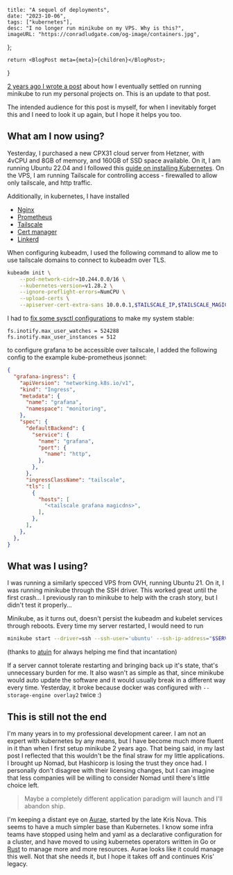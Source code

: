     title: "A sequel of deployments",
    date: "2023-10-06",
    tags: ["kubernetes"],
    desc: "I no longer run minikube on my VPS. Why is this?",
    imageURL: "https://conradludgate.com/og-image/containers.jpg",
};

    return <BlogPost meta={meta}>{children}</BlogPost>;
}

[2 years ago I wrote a post](https://conradludgate.com/posts/k8s) about how I eventually settled on running minikube to run my personal projects on.
This is an update to that post.

The intended audience for this post is myself, for when I inevitably forget this and I need to look it up again, but I hope it helps you too.

## What am I now using?

Yesterday, I purchased a new CPX31 cloud server from Hetzner, with 4vCPU and 8GB of memory, and 160GB of SSD space available.
On it, I am running Ubuntu 22.04 and I followed this [guide on installing Kubernetes](https://community.hetzner.com/tutorials/install-kubernetes-cluster).
On the VPS, I am running Tailscale for controlling access - firewalled to allow only tailscale, and http traffic.

Additionally, in kubernetes, I have installed
* [Nginx](https://docs.nginx.com/nginx-ingress-controller/installation/installation-with-manifests/)
* [Prometheus](https://github.com/prometheus-operator/kube-prometheus)
* [Tailscale](https://tailscale.com/kb/1236/kubernetes-operator/)
* [Cert manager](https://cert-manager.io/)
* [Linkerd](https://linkerd.io/)

When configuring kubeadm, I used the following command to allow me to use tailscale domains to connect to kubeadm over TLS.

```sh
kubeadm init \
    --pod-network-cidr=10.244.0.0/16 \
    --kubernetes-version=v1.28.2 \
    --ignore-preflight-errors=NumCPU \
    --upload-certs \
    --apiserver-cert-extra-sans 10.0.0.1,$TAILSCALE_IP,$TAILSCALE_MAGICDNS,$MY_OWN_DNS
```

I had to [fix some sysctl configurations](https://kind.sigs.k8s.io/docs/user/known-issues/#pod-errors-due-to-too-many-open-files) to make my system stable:

```sysctl
fs.inotify.max_user_watches = 524288
fs.inotify.max_user_instances = 512
```

to configure grafana to be accessible over tailscale, I added the following config to the example kube-prometheus jsonnet:
```json
{
  "grafana-ingress": {
    "apiVersion": "networking.k8s.io/v1",
    "kind": "Ingress",
    "metadata": {
      "name": "grafana",
      "namespace": "monitoring",
    },
    "spec": {
      "defaultBackend": {
        "service": {
          "name": "grafana",
          "port": {
            "name": "http",
          },
        },
      },
      "ingressClassName": "tailscale",
      "tls": [
        {
          "hosts": [
            "<tailscale grafana magicdns>",
          ],
        },
      ],
    },
  },
}
```

## What was I using?

I was running a similarly specced VPS from OVH, running Ubuntu 21. On it, I was running minikube through the SSH driver. This worked great until the first crash...
I previously ran to minikube to help with the crash story, but I didn't test it properly...

Minikube, as it turns out, doesn't persist the kubeadm and kubelet services through reboots. Every time my server restarted, I would need to run

```sh
minikube start --driver=ssh --ssh-user='ubuntu' --ssh-ip-address="$SERVER_IP" --ssh-key="$SSH_KEY" --alsologtostderr
```
(thanks to [atuin](https://atuin.sh) for always helping me find that incantation)

If a server cannot tolerate restarting and bringing back up it's state, that's unnecessary burden for me. It also wasn't as simple as that,
since minikube would auto update the software and it would usually break in a different way every time. Yesterday, it broke because
docker was configured with `--storage-engine overlay2` twice :)

## This is still not the end

I'm many years in to my professional development career. I am not an expert with kubernetes by any means, but I have become much more fluent in it
than when I first setup minikube 2 years ago. That being said, in my last post I reflected that this wouldn't be the final straw for my little applications.
I brought up Nomad, but Hashicorp is losing the trust they once had.
I personally don't disagree with their licensing changes, but I can imagine that less companies will be willing to consider Nomad until there's little choice left.

> Maybe a completely different application paradigm will launch and I'll abandon ship.

I'm keeping a distant eye on [Aurae](https://aurae.io/), started by the late Kris Nova.
This seems to have a much simpler base than Kubernetes.
I know some infra teams have stopped using helm and yaml as a declarative configuration for a cluster,
and have moved to using kubernetes operators written in Go or [Rust](https://github.com/kube-rs/kube) to manage more and more resources.
Aurae looks like it could manage this well. Not that she needs it, but I hope it takes off and continues Kris' legacy.
